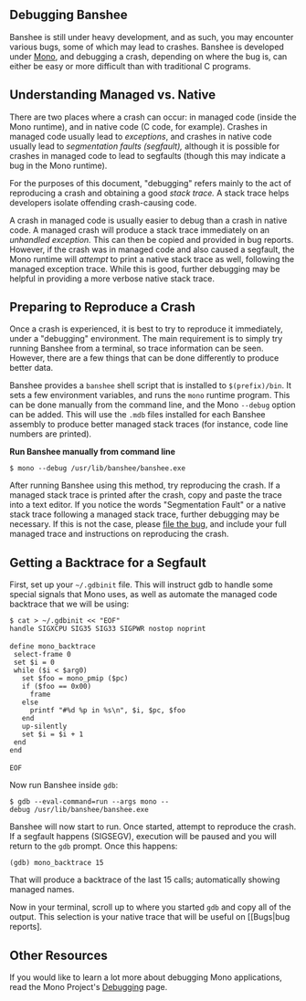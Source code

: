 ==Debugging Banshee==

Banshee is still under heavy development, and as such, you may encounter various bugs, some of which may lead to crashes. Banshee is developed under [http://mono-project.com/ Mono], and debugging a crash, depending on where the bug is, can either be easy or more difficult than with traditional C programs.

==Understanding Managed vs. Native==

There are two places where a crash can occur: in managed code (inside the Mono runtime), and in native code (C code, for example). Crashes in managed code usually lead to ''exceptions'', and crashes in native code usually lead to ''segmentation faults (segfault),'' although it is possible for crashes in managed code to lead to segfaults (though this may indicate a bug in the Mono runtime).

For the purposes of this document, "debugging" refers mainly to the act of reproducing a crash and obtaining a good ''stack trace.'' A stack trace helps developers isolate offending crash-causing code.

A crash in managed code is usually easier to debug than a crash in native code. A managed crash will produce a stack trace immediately on an ''unhandled exception.'' This can then be copied and provided in bug reports. However, if the crash was in managed code and also caused a segfault, the Mono runtime will ''attempt'' to print a native stack trace as well, following the managed exception trace. While this is good, further debugging may be helpful in providing a more verbose native stack trace.

==Preparing to Reproduce a Crash==

Once a crash is experienced, it is best to try to reproduce it immediately, under a "debugging" environment. The main requirement is to simply try running Banshee from a terminal, so trace information can be seen. However, there are a few things that can be done differently to produce better data.

Banshee provides a <code>banshee</code> shell script that is installed to <code>$(prefix)/bin</code>. It sets a few environment variables, and runs the <code>mono</code> runtime program. This can be done manually from the command line, and the  Mono <code>--debug</code> option can be added. This will use the <code>.mdb</code> files installed for each Banshee assembly to produce better managed stack traces (for instance, code line numbers are printed).

'''Run Banshee manually from command line'''
 $ mono --debug /usr/lib/banshee/banshee.exe

After running Banshee using this method, try reproducing the crash. If a managed stack trace is printed after the crash, copy and paste the trace into a text editor. If you notice the words "Segmentation Fault" or a native stack trace following a managed stack trace, further debugging may be necessary. If this is not the case, please [[Bugs|file the bug]], and include your full managed trace and instructions on reproducing the crash.

==Getting a Backtrace for a Segfault==

First, set up your <code>~/.gdbinit</code> file.  This will instruct gdb to handle some special signals that Mono uses, as well as automate the managed code backtrace that we will be using:

 $ cat > ~/.gdbinit << "EOF"
 handle SIGXCPU SIG35 SIG33 SIGPWR nostop noprint
 
 define mono_backtrace
  select-frame 0
  set $i = 0
  while ($i < $arg0)
    set $foo = mono_pmip ($pc)
    if ($foo == 0x00)
      frame
    else
      printf "#%d %p in %s\n", $i, $pc, $foo
    end
    up-silently
    set $i = $i + 1
  end
 end
 
 EOF

Now run Banshee inside <code>gdb</code>:

 $ gdb --eval-command=run --args mono --debug /usr/lib/banshee/banshee.exe

Banshee will now start to run. Once started, attempt to reproduce the crash. If a segfault happens (SIGSEGV), execution will be paused and you will return to the <code>gdb</code> prompt. Once this happens:

 (gdb) mono_backtrace 15

That will produce a backtrace of the last 15 calls; automatically showing managed names.

Now in your terminal, scroll up to where you started <code>gdb</code> and copy all of the output. This selection is your native trace that will be useful on [[Bugs|bug reports].

==Other Resources==

If you would like to learn a lot more about debugging Mono applications, read the Mono Project's [http://www.mono-project.com/Debugging Debugging] page.
